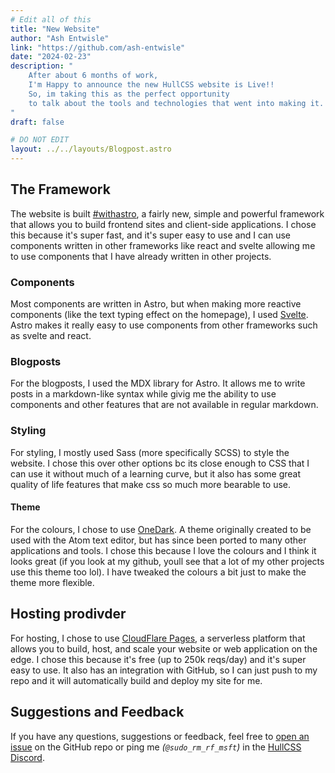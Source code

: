 ```yaml
---
# Edit all of this
title: "New Website"
author: "Ash Entwisle"
link: "https://github.com/ash-entwisle"
date: "2024-02-23"
description: "
    After about 6 months of work, 
    I'm Happy to announce the new HullCSS website is Live!! 
    So, im taking this as the perfect opportunity 
    to talk about the tools and technologies that went into making it. 
"
draft: false

# DO NOT EDIT
layout: ../../layouts/Blogpost.astro
---
```


## The Framework

The website is built [#withastro](https://astro.build/), 
a fairly new, simple and powerful framework that allows you to build frontend sites and client-side applications.
I chose this because it's super fast, and it's super easy to use 
and I can use components written in other frameworks like react and svelte
allowing me to use components that I have already written in other projects.    

### Components

Most components are written in Astro, 
but when making more reactive components (like the text typing effect on the homepage),
I used [Svelte](https://svelte.dev/). 
Astro makes it really easy to use components from other frameworks such as svelte and react. 

### Blogposts

For the blogposts, I used the MDX library for Astro. It allows me to write posts in a markdown-like syntax 
while givig me the ability to use components and other features that are not available in regular markdown.

### Styling

For styling, I mostly used Sass (more specifically SCSS) to style the website.
I chose this over other options bc its close enough to CSS that I can use it without much of a learning curve, 
but it also has some great quality of life features that make css so much more bearable to use. 

#### Theme

For the colours, I chose to use [OneDark](https://github.com/atom/one-dark-ui). 
A theme originally created to be used with the Atom text editor, 
but has since been ported to many other applications and tools. 
I chose this because I love the colours and I think it looks great 
(if you look at my github, youll see that a lot of my other projects use this theme too lol). 
I have tweaked the colours a bit just to make the theme more flexible. 

## Hosting prodivder

For hosting, I chose to use [CloudFlare Pages](https://pages.cloudflare.com/),
a serverless platform that allows you to build, host, and scale your website or web application on the edge. 
I chose this because it's free (up to 250k reqs/day) and it's super easy to use.
It also has an integration with GitHub, so I can just push to my repo and it will automatically build and deploy my site for me.

## Suggestions and Feedback

If you have any questions, suggestions or feedback, 
feel free to [open an issue](https://github.com/hullcss/hullcss-astro/issues) on the GitHub repo 
or ping me *(`@sudo_rm_rf_msft`)* in the [HullCSS Discord](/links/discord).